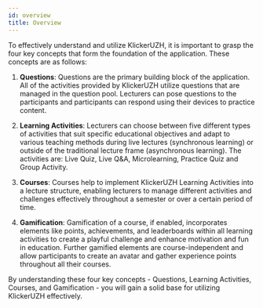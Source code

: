 ```yaml
---
id: overview
title: Overview
---
```


To effectively understand and utilize KlickerUZH, it is important to grasp the four key concepts that form the foundation of the application. These concepts are as follows:

1. **Questions**: Questions are the primary building block of the application. All of the activities provided by KlickerUZH utilize questions that are managed in the question pool. Lecturers can pose questions to the participants and participants can respond using their devices to practice content.

2. **Learning Activities**: Lecturers  can choose between five different types      of activities that suit specific educational objectives and adapt to various teaching methods during live lectures (synchronous learning) or outside of the traditional lecture frame (asynchronous learning). The activities are: Live Quiz, Live Q&A, Microlearning, Practice Quiz and Group Activity.

3. **Courses**: Courses help to implement KlickerUZH Learning Activities into a lecture structure, enabling lecturers to manage different activities and challenges effectively throughout a semester or over a certain period of time.

4. **Gamification**: Gamification of a course, if enabled, incorporates elements like points, achievements, and leaderboards within all learning activities to create a playful challenge and enhance motivation and fun in education. Further gamified elements are course-independent and allow participants to create an avatar and gather experience points throughout all their courses.

By understanding these four key concepts - Questions, Learning Activities, Courses, and Gamification - you will gain a solid base for utilizing KlickerUZH effectively.

